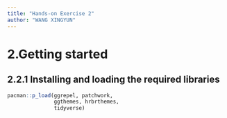 ```yaml
---
title: "Hands-on Exercise 2"
author: "WANG XINGYUN"
---
```


# 2.Getting started

## 2.2.1 **Installing and loading the required libraries**

```r
pacman::p_load(ggrepel, patchwork, 
               ggthemes, hrbrthemes,
               tidyverse)
```

